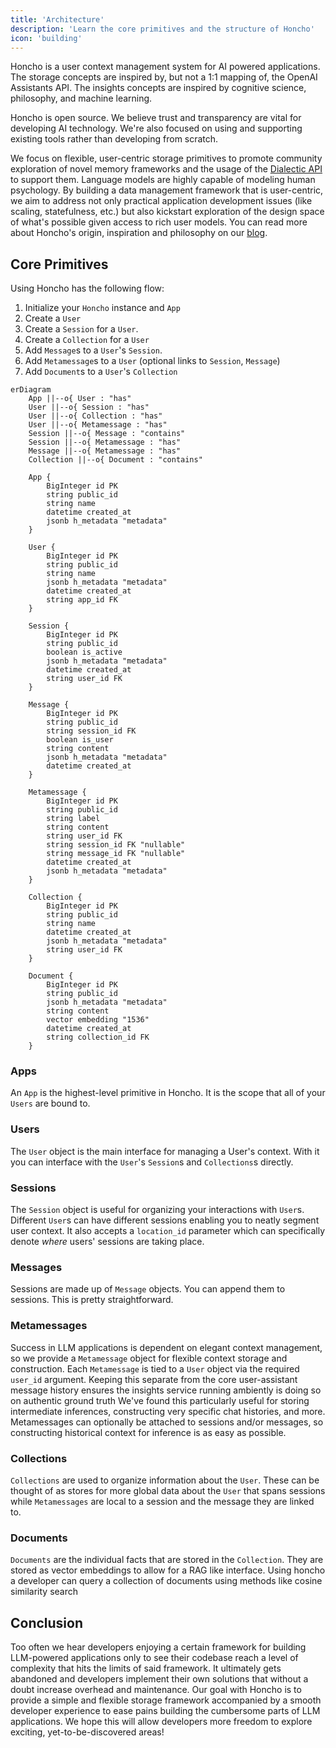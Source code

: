 ```yaml
---
title: 'Architecture'
description: 'Learn the core primitives and the structure of Honcho'
icon: 'building'
---
```


Honcho is a user context management system for AI powered applications.
The storage concepts are inspired by, but not a 1:1 mapping of, the OpenAI
Assistants API. The insights concepts are inspired by cognitive science,
philosophy, and machine learning.

Honcho is open source. We believe trust and transparency are vital for
developing AI technology. We're also focused on using and supporting existing
tools rather than developing from scratch.

We focus on flexible, user-centric storage primitives to promote community
exploration of novel memory frameworks and the usage of the
[Dialectic API](https://blog.plasticlabs.ai/blog/Introducing-Honcho's-Dialectic-API)
to support them. Language models are highly capable of modeling human psychology.
By building a data management framework that is user-centric, we aim to address
not only practical application development issues (like scaling, statefulness,
etc.) but also kickstart exploration of the design space of what's possible
given access to rich user models. You can read more about Honcho's origin,
inspiration and philosophy on our [blog](https://blog.plasticlabs.ai).

## Core Primitives

Using Honcho has the following flow:
1. Initialize your `Honcho` instance and `App`
2. Create a `User`
3. Create a `Session` for a `User`.
4. Create a `Collection` for a `User`
5. Add `Message`s to a `User`'s `Session`.
6. Add `Metamessage`s to a `User` (optional links to `Session`, `Message`)
7. Add `Document`s to a `User`'s `Collection`


```mermaid
erDiagram
    App ||--o{ User : "has"
    User ||--o{ Session : "has"
    User ||--o{ Collection : "has"
    User ||--o{ Metamessage : "has"
    Session ||--o{ Message : "contains"
    Session ||--o{ Metamessage : "has"
    Message ||--o{ Metamessage : "has"
    Collection ||--o{ Document : "contains"

    App {
        BigInteger id PK
        string public_id
        string name
        datetime created_at
        jsonb h_metadata "metadata"
    }

    User {
        BigInteger id PK
        string public_id
        string name
        jsonb h_metadata "metadata"
        datetime created_at
        string app_id FK
    }

    Session {
        BigInteger id PK
        string public_id
        boolean is_active
        jsonb h_metadata "metadata"
        datetime created_at
        string user_id FK
    }

    Message {
        BigInteger id PK
        string public_id
        string session_id FK
        boolean is_user
        string content
        jsonb h_metadata "metadata"
        datetime created_at
    }

    Metamessage {
        BigInteger id PK
        string public_id
        string label
        string content
        string user_id FK
        string session_id FK "nullable"
        string message_id FK "nullable"
        datetime created_at
        jsonb h_metadata "metadata"
    }

    Collection {
        BigInteger id PK
        string public_id
        string name
        datetime created_at
        jsonb h_metadata "metadata"
        string user_id FK
    }

    Document {
        BigInteger id PK
        string public_id
        jsonb h_metadata "metadata"
        string content
        vector embedding "1536"
        datetime created_at
        string collection_id FK
    }
```

### Apps

An `App` is the highest-level primitive in Honcho. It is the scope that all of your `Users` are bound to.

### Users

The `User` object is the main interface for managing a User's context. With it
you can interface with the `User`'s `Session`s and `Collections`s directly.

### Sessions

The `Session` object is useful for organizing your interactions with `User`s.
Different `User`s can have different sessions enabling you to neatly segment user
context. It also accepts a `location_id` parameter which can specifically
denote *where* users' sessions are taking place.

### Messages

Sessions are made up of `Message` objects. You can append them to sessions.
This is pretty straightforward.

### Metamessages

Success in LLM applications is dependent on elegant context management, so we
provide a `Metamessage` object for flexible context storage and construction. Each
`Metamessage` is tied to a `User` object via the required `user_id` argument. Keeping
this separate from the core user-assistant message history ensures the
insights service running ambiently is doing so on authentic ground truth
We've found this particularly useful for storing intermediate inferences,
constructing very specific chat histories, and more. Metamessages can optionally be
attached to sessions and/or messages, so constructing historical context for inference is
as easy as possible.

### Collections

`Collections` are used to organize information about the `User`. These can be
thought of as stores for more global data about the `User` that spans sessions
while `Metamessages` are local to a session and the message they are linked to.

### Documents

`Documents` are the individual facts that are stored in the `Collection`. They
are stored as vector embeddings to allow for a RAG like interface. Using honcho
a developer can query a collection of documents using methods like cosine
similarity search

## Conclusion

Too often we hear developers enjoying a certain framework for building
LLM-powered applications only to see their codebase reach a level of complexity
that hits the limits of said framework. It ultimately gets abandoned and
developers implement their own solutions that without a doubt increase overhead
and maintenance. Our goal with Honcho is to provide a simple and flexible
storage framework accompanied by a smooth developer experience to ease pains
building the cumbersome parts of LLM applications. We hope this will allow
developers more freedom to explore exciting, yet-to-be-discovered areas!
